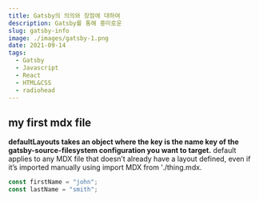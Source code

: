 ```yaml
---
title: Gatsby의 의의와 장점에 대하여
description: Gatsby를 통해 흥미로운
slug: gatsby-info
image: ./images/gatsby-1.png
date: 2021-09-14
tags:
  - Gatsby
  - Javascript
  - React
  - HTML&CSS
  - radiohead
---
```


## my first mdx file

**defaultLayouts takes an object where the key is the name key of the gatsby-source-filesystem configuration
you want to target.** default applies to any MDX file that doesn’t already have a layout defined, even if it’s
imported manually using import MDX from './thing.mdx.

<div className="code">

```js
const firstName = "john";
const lastName = "smith";
```

</div>
